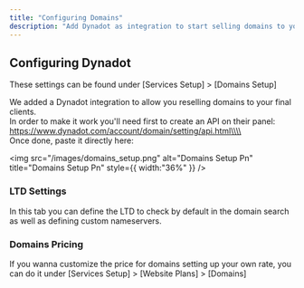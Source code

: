 ```yaml
---
title: "Configuring Domains"
description: "Add Dynadot as integration to start selling domains to your own clients following the steps described in this page."
---
```


## Configuring Dynadot

These settings can be found under [Services Setup] \> [Domains Setup]

We added a Dynadot integration to allow you reselling domains to your final clients.\
In order to make it work you'll need first to create an API on their panel:\
https://www.dynadot.com/account/domain/setting/api.html\\\\
\
Once done, paste it directly here:

<img
  src="/images/domains_setup.png"
  alt="Domains Setup Pn"
  title="Domains Setup Pn"
  style={{ width:"36%" }}
/>

### LTD Settings

In this tab you can define the LTD to check by default in the domain search as well as defining custom nameservers.

### Domains Pricing

If you wanna customize the price for domains setting up your own rate, you can do it under [Services Setup] \> [Website Plans] \> [Domains]